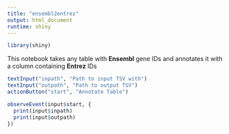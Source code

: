 ```yaml
---
title: "ensembl2entrez"
output: html_document
runtime: shiny
---
```


```r
library(shiny)
```

This notebook takes any table with **Ensembl** gene IDs and annotates it with a column containing **Entrez** IDs

```r
textInput("inpath", "Path to input TSV with")
textInput("outpath", "Path to output TSV")
actionButton("start", "Annotate Table")
```

```r
observeEvent(input$start, {
  print(input$inpath)
  print(input$outpath)
})
```